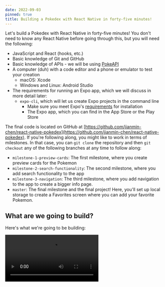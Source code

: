 ```yaml
---
date: 2022-09-03
pinned: true
title: Building a Pokedex with React Native in forty-five minutes!
---
```


Let's build a Pokedex with React Native in forty-five minutes! You don't need to know any React Native before going through this, but you will need the following:

* JavaScript and React (hooks, etc.)
* Basic knowledge of Git and GitHub
* Basic knowledge of APIs - we will be using [PokeAPI](https://pokeapi.co/)
* A computer (duh) with a code editor and a phone or emulator to test your creation 
    * macOS: Xcode
    * Windows and Linux: Android Studio
* The requirements for running an Expo app, which we will discuss in more detail later:
    * `expo-cli`, which will let us create Expo projects in the command line
        * Make sure you meet Expo's [requirements](https://docs.expo.dev/get-started/installation/) for installation
        * The Expo app, which you can find in the App Store or the Play Store

The final code is located on GitHub at [https://github.com/jianmin-chen/react-native-pokedex](https://github.com/jianmin-chen/react-native-pokedex). If you're following along, you might like to work in terms of milestones. In that case, you can `git clone` the repository and then `git checkout` any of the following branches at any time to follow along:

* `milestone-1-preview-cards`: The first milestone, where you create preview cards for the Pokemon
* `milestone-2-search-functionality`: The second milestone, where you add search functionality to the app
* `milestone-3-navigation`: The third milestone, where you add navigation to the app to create a bigger info page.
* `master`: The final milestone and the final project! Here, you'll set up local storage to create a Favorites screen where you can add your favorite Pokemon.

## What are we going to build?

Here's what we're going to be building:

<Video className="thin-media" src="https://media.githubusercontent.com/media/jianmin-chen/blog/main/public/assets/images/2022-09-03-react-native-pokedex/pokedex.mp4" alt="Video demo of the final app"/>

Pretty cool, right? If you have no idea what [Pokemon](https://en.wikipedia.org/wiki/List_of_Pok%C3%A9mon) or what a [Pokedex](https://en.wikipedia.org/wiki/Gameplay_of_Pok%C3%A9mon#Pok%C3%A9dex) are, you may consider Googling them before we continue. (But most likely you already know what they are, or you wouldn't be reading this, so we'll move on.)

## Taking a look at the API

Okay, let's take a look at the API we'll be using now: [PokeAPI](https://pokeapi.co). It contains all the information we'll need about every Pokemon. They don't require you to have an API key, so that's great. They also happen to have pretty decent documentation, but let's quickly take a look at the endpoints we'll be using to build our Pokedex.

[https://pokeapi.co/api/v2/pokemon?limit=-1](https://pokeapi.co/api/v2/pokemon?limit=-1) returns something like the following:

```json
{
  "count": 1154,
  "next": null,
  "previous": null,
  "results": [
    {
      "name": "bulbasaur",
      "url": "https://pokeapi.co/api/v2/pokemon/1/"
    },
    {
      "name": "ivysaur",
      "url": "https://pokeapi.co/api/v2/pokemon/2/"
    },
    {
      "name": "venusaur",
      "url": "https://pokeapi.co/api/v2/pokemon/3/"
    }
    ...
  ]
}
```

You can imagine that we'll be using this to get a list of Pokemon. In fact, we will be using this to get a random list of Pokemon!

Another endpoint that's pretty important to us is `https://pokeapi.co/api/v2/pokemon/${id}`, such as [https://pokeapi.co/api/v2/pokemon/1](https://pokeapi.co/api/v2/pokemon/1) for Bulbasaur, who, fun fact, is the very first Pokemon in the Pokedex. This returns JSON that's something like this:

```json
{
  "weight": 69,
  "height": 7,
  "moves": [
    {
      "move": {
        "name": "razor-wind",
        "url": "https://pokeapi.co/api/v2/move/13/"
      },
      ...
    },
    ...
  ],
  "types": [
    {
      "slot": 1,
      "type": {
        "name": "grass",
        "url": "https://pokeapi.co/api/v2/type/12/"
      }
    },
    ...
  ],
  "stats": [
    {
      "base_stat": 45,
      "effort": 0,
      "stat": {
        "name": "hp",
        "url": "https://pokeapi.co/api/v2/stat/1/"
      }
    },
    ...
  ]
}
```

There's a lot more information than this, but these are the ones we'll be using: width, height, moves, types, and stats. `https://pokeapi.co/api/v2/pokemon/${name}` is another important endpoint we'll be using - it does the same thing as the previous endpoint, but takes a name instead of an ID.

These are the three endpoints we'll be using!

## What's React Native?

Hey, good question! Imagine React but for app development. That's what React Native is, in a nutshell! React Native takes React code you've written and compiles it to native code - code that can run on iOS (Swift) or Android (Java).

![Bird's eye view of how React Native works](/assets/images/2022-09-03-react-native-pokedex/react-native.webp)

*What about Expo?* Well, you can expect that for something like React Native, you're probably going to have to take a lot of steps before you can get your app up and running since you are writing code that needs to be bridged to a completely different programming language. We don't want to spend a half hour debugging that, so we're going to be using [Expo](https://expo.dev). Expo is a tool that allows you to, in the words of their website, "build one project that runs natively on all your users' devices". If React Native is the tool we're using to build our apps, Expo is the tool that makes the tool easier to use.

In fact, we can set up an app, right now, in five minutes or less! Let's start by installing Expo. As mentioned in the prerequisites, Expo requires the following:

* NodeJS LTS release: that means, at the time of this writing, somewhere around 12 - 16. Try using the latest stable version if possible. If you need to update, [this](https://stackoverflow.com/questions/8191459/how-do-i-update-node-js) Stack Overflow thread may be useful.
* Git, which you should already have
* [Watchman](https://facebook.github.io/watchman/docs/install#buildinstall): You only need this if you're on macOS or Linux.

We will be using Expo's command line tool to create new React Native projects. After you have these prerequisites, you can simply use the Expo CLI with `npx`:

```bash
npx expo
```

Or if you would rather install it globally:

```bash
npm i -g expo-cli
# -g is deprecated
npm i expo-cli --location=global
```

Okay, we can set up our app now!

## Setting up our app

Start a new project with `npx expo init pokedex`, where `pokedex` is the name of our project. Expo will return something like the following:

```plaintext
✔ Choose a template: › blank          
✔ Downloaded template.
📦 Using npm to install packages.
✔ Installed JavaScript dependencies.

✅ Your project is ready!

To run your project, navigate to the directory and run one of the following npm commands.

- cd pokedex
- npm start # you can open iOS, Android, or web from here, or run them directly with the commands below.
- npm run android
- npm run ios # requires an iOS device or macOS for access to an iOS simulator
- npm run web
```

We're going to be using a blank template, so just press Enter at that part.

Once Expo is done installing our project, we can start running our app:

```bash
cd pokedex
npm start
```
```plaintext
> pokedex@1.0.0 start
> expo start

Starting project at /home/jchen/Programming/snippets/pokedex
Starting Metro Bundler
▄▄▄▄▄▄▄▄▄▄▄▄▄▄▄▄▄▄▄▄▄▄▄▄▄▄▄
█ ▄▄▄▄▄ █ ▄▄ ████ █ ▄▄▄▄▄ █
█ █   █ ██▄█▀▀ █▄ █ █   █ █
█ █▄▄▄█ █ ▀▀▄ ▀██▄█ █▄▄▄█ █
█▄▄▄▄▄▄▄█ ▀▄█▄█▄▀ █▄▄▄▄▄▄▄█
█ ▄▄▀█ ▄█ ▄█▄ █ ▀▄▄ ▄▄██  █
█▄▄▄▀▀▄▄▀█▄ ▀ ▄ ▄██▀▄█▄▄█▄█
███ █▄█▄█ ▄ ██▀  █  ███▀ ▀█
█▄▄██▀█▄█ ▄▀▄█▄    ▄█ ▄█▀▄█
█▄▄█▄█▄▄▄▀▀█▄ █ █ ▄▄▄  ▀█ █
█ ▄▄▄▄▄ █▀ ▀▀ ▄▄█ █▄█ ███▄█
█ █   █ ██▀▄█▄█ ▄▄▄▄   ▀ ██
█ █▄▄▄█ █ ▄█▄▄▄▄ ▀▀█ ▄██▄▄█
█▄▄▄▄▄▄▄█▄██▄██▄▄▄▄█▄▄███▄█

› Metro waiting on exp://192.168.1.19:19000
› Scan the QR code above with Expo Go (Android) or the Camera
app (iOS)

› Press a │ open Android
› Press w │ open web

› Press r │ reload app
› Press m │ toggle menu

› Press ? │ show all commands
```

Now it's time to put the Expo app to use! If you haven't installed it yet, install it on your phone - it's called *Expo Go*. If you're running it on an emulator, follow Expo's instructions for [Xcode](https://docs.expo.dev/workflow/ios-simulator/) and [Android Studio](https://docs.expo.dev/workflow/android-studio-emulator/).

On your phone, scan the QR code. If you have an iOS device, use the Camera app, which will redirect you to Expo. If you're on Android, you can just open Expo > Scan QR code. 

Whatever you do, you should get this if there are no errors:

<div className="thin-media">
    ![Hello, World! in React Native](/assets/images/2022-09-03-react-native-pokedex/starter.webp)
</div>

Cool!

Let's take a look at the folder structure in our project:

```plaintext
.
├── .expo
├── .expo-shared
├── .git
├── assets
├── node_modules
├── .gitignore
├── App.js
├── app.json
├── babel.config.js
├── package-lock.json
└── package.json
```

Ignoring the ones that are obvious (`.git`, `node_modules`, `.gitignore`, `package-lock.json`, and `package.json`), let's take a look at each of these files:

* `.expo` is a folder containing information specific to your machine, such as devices the app is running on
* `.expo-shared` contains files that do need to be shared with others
* `assets` contains any images you'll be using locally. Expo provides a few splash image placeholders that are also listed in `.expo-shared`.
* `App.js` is the entry point of our app.
* `App.json` contains metadata about our app - its app icon, its default orientation, etc.
* `babel.config.js` is a [transpiler](https://babeljs.io/).

## Starting to code

Let's open up `App.js` now and take a look at it:

```javascript
import { StatusBar } from "expo-status-bar";
import { StyleSheet, Text, View } from "react-native";

export default function App() {
    return (
        <View style={styles.container}>
            <Text>Open up App.js to start working on your app!</Text>
            <StatusBar style="auto" />
        </View>
    );
}

const styles = StyleSheet.create({
    container: {
        flex: 1,
        backgroundColor: "#fff",
        alignItems: "center",
        justifyContent: "center"
    }
});
```

Upon first glance, this looks like typical React code. After all, we are exporting a component that contains what is essentially React. However, upon a closer look, we can see a couple of differences. One, we are using the `View` and `Text` components, imported directly from the `react-native` library. Two, we are using what's known as an inline stylesheet, also provided by React Native. `expo` is also providing a status bar, which you can go ahead and remove.

Let's take a look at what React Native is giving us.

### React Native components

You know how in HTML we have `h1`, `h2`, `h3`, etc.? Obviously, this isn't a web application, so we won't have access to those. Instead, we have access to the [components](https://reactnative.dev/docs/components-and-apis) that React Native gives us. When compiling, these components will be transformed into native code. This means that there are a couple of requirements:

1. Everything has to be wrapped in a `View` component. According to React Native:

> The most fundamental component for building a UI, `View` is a container that supports layout with flexbox, style, some touch handling, and accessibility controls. `View` maps directly to the native view equivalent on whatever platform React Native is running on...

2. All text has to be wrapped in a `Text` component.

Other than that, you have a lot of flexibility! Say we write our own "Hello, World!" application. Remove everything in `App.js`, and let us start with a blank slate:

```javascript
export default function App() {
    return;
}
```

Let's start by adding our `View` and `Text` tags:

```javascript
import { Text, View } from "react-native";

export default function App() {
    return (
        <View>
            <Text>Hello, World!</Text>
        </View>
    );
}
```

This is what you'll get:

<div className="thin-media">
    ![Hello, World! is overlapping with the status bar](/assets/images/2022-09-03-react-native-pokedex/hello-world-broken.webp)
</div>

Yep, that's right. The text is a bit weird. This is because of the status bar. We can fix that easily, actually. How about using React Native's `SafeAreaView`? As its name states, it creates a safer view. Replace `View` with `SafeAreaView`, and the text will be below the status bar, where you might expect it to be.

Well, at least on iOS devices, since `SafeAreaView` only supports iOS devices. No worries though - we can write our own for Android, using inline stylesheets, combined with some components that React Native provides us:

```javascript
import { Platform, SafeAreaView, StatusBar, StyleSheet, Text, View } from "react-native";

const styles = StyleSheet.create({
    AndroidSafeView: {
        paddingTop: Platform.OS === "android" ? StatusBar.currentHeight : 0
    }
});

export default function App() {
    return (
        <SafeAreaView style={styles.AndroidSafeView}>
            <Text>Hello, World!</Text>
        </SafeAreaView>
    );
}
```

Now when you run it on an Android phone, the text should no longer overlap! Nice.

Here, we're making use of a bunch of components that React Native gives us: `Platform`, to determine the operating system that we're running on; `StatusBar`, to determine the current height of our status bar; and of course, `StyleSheet` to add styles.

We can do all sorts of cool things. Let's start building our Pokedex by building one of these cards:

<div className="thin-media">
    ![Pikachu card](/assets/images/2022-09-03-react-native-pokedex/card.webp)
</div>

## Styling our preview cards

Okay, let's start by creating a React component. We can store it in a separate file (similar to React!) inside `components/PreviewCard.js`:

```javascript
import { Image, StyleSheet, Text, View } from "react-native";

export default function PreviewCard({ name, image }) {
    return;
}
```

You can keep `App.js` the same, just remove the `Text` component. 
 
Alright, back to `components/PreviewCard.js`. We're doing something cool here - we're using props similar to React - we're destructuring them as `{ name, image }`. Every card is a `View` containing an image and a name, right? Well, the final card might look something like this:

```javascript
import { Image, StyleSheet, Text, View } from "react-native";

const styles = StyleSheet.create({
    card: {
        borderWidth: 1,
        borderColor: "#cbd5e0",
        borderRadius: 15,
        marginHorizontal: 30,
        marginBottom: 15,
        padding: 30
    },
    image: {
        backgroundColor: "#F2F2F2",
        borderColor: "#cbd5e0",
        borderRadius: 15,
        borderWidth: 1,
        paddingHorizontal: 30,
        paddingVertical: 50
    },
    title: {
        fontSize: 36,
        fontWeight: "800",
        marginVertical: 20,
        textAlign: "center",
        textTransform: "capitalize"
    }
});

export default function PreviewCard({ name, image }) {
    return (
        <View style={styles.card}>
            {image ? (
                <View style={styles.image}>
                    <Image
                        source={{
                            uri: image,
                            width: 200,
                            height: 200
                        }}
                        style={{ alignSelf: "center" }}
                    />
                </View>
            ) : (
                <Text>No image available.</Text>
            )}
            <Text style={styles.title}>{name}</Text>
        </View>
    );
}
```

Type this in! Hopefully, you're already getting the hang of writing an app in React Native - it's basically the same as writing React! Well, let's take a look at this. First up, we're importing a couple of components from `react-native`. Then, we create an inline stylesheet containing the keys `card`, `image`, and `title`. These are analogous to CSS classes. Later on, we use these styles in our components. One of the neat things we've done is use a ternary operator. If there is an image provided, we'll use the URI provided inside an `Image` component, which needs to have the following props provided to it: `uri`, the location of the image; `width`; and `height`. 

If there isn't an image, we just have a `Text` component telling us that there is no image available. You've most likely seen this ternary operator pattern before.

You may also notice `style={{ alignSelf: "center" }}` inside the `Image` component. In addition to inline stylesheets, we can use inline styling, which is something you've probably seen before if you've used NextJS or a CSS-in-JS library like [`theme-ui`](https://theme-ui.com/), for example.

Of course, the last thing to make this actually work is to use the `PreviewCard` component inside `App.js`:

```javascript
import { Platform, SafeAreaView, StatusBar, StyleSheet, Text, View } from "react-native";
import PreviewCard from "./components/PreviewCard";

const styles = StyleSheet.create({
    AndroidSafeView: {
        paddingTop: Platform.OS === "android" ? StatusBar.currentHeight : 0
    }
});

export default function App() {
    return (
        <SafeAreaView style={styles.AndroidSafeView}>
            <PreviewCard image="https://raw.githubusercontent.com/PokeAPI/sprites/master/sprites/pokemon/other/official-artwork/25.png" name="Pikachu"/>
        </SafeAreaView>
    );
}
```

Now is the time to refresh your Expo app to see your updated changes, if it hasn't done so already. There are two ways you can go about doing this. One is to just type `r` in the command line where you're running `npm start` - this is a shortcut for reloading. You can also shake your phone if you have a physical phone, which should open up a menu where you can choose to reload the app. 

Here's what you should have now:

<div className="thin-media">
    ![A Pikachu preview card](/assets/images/2022-09-03-react-native-pokedex/preview-card.webp)
</div>

Let's fix that top padding by adding a `View` around our app contents inside `App.js`:

```jsx
<SafeAreaView style={styles.AndroidSafeView}>
    <View style={{ paddingTop: 30 }}>
        <PreviewCard image="https://raw.githubusercontent.com/PokeAPI/sprites/master/sprites/pokemon/other/official-artwork/25.png" name="Pikachu"/>
    </View>
</SafeAreaView>
```

We're ready for another challenge. How about using PokeAPI to generate a list of random Pokemon preview cards?

## Random Pokemon preview cards

This part should be relatively easy. Let's write an asynchronous function inside our `App` component to generate some random Pokemon:

```javascript
const fetchPokemonDetails = async (url, tryNum = 0) => {
    if (tryNum > 5) return; // Give it five tries max

    const randomPokemonReq = await fetch(url);

    const text = await randomPokemonReq.text();
    if (text.includes("Not Found"))
        return await fetchPokemonDetails(url, tryNum + 1);

    const randomPokemon = JSON.parse(text);
    const {
        name,
        id,
        sprites: {
            other: {
                "official-artwork": { front_default: image }
            }
        }
    } = randomPokemon;

    return { name, id, image };
};
```

All we're doing is creating a function called `fetchPokemonDetails` that will try five times to get a random Pokemon from a `url` argument. If it doesn't exist, we'll try again until we've done it five times. If we do get it, we'll destructure the results after passing it through `JSON.parse` to get the Pokemon's name, ID, and an image we can use. (If you look at the results of calling the API, you get a bunch of sprite images. In our case, we will be using `sprites.other["official-artwork"]`.) Then we return those. 

Now, some Pokemon have names that are made up of two or more words. For example, `https://pokeapi.co/api/v2/pokemon/10148` returns the name "pikachu-partner-cap". We want something like "Pikachu (Partner Cap)". Lets switch out `return { name, id, image };` with `return { name: format(name), id, image };` and write a function inside `App.js` that will format these names for us:

```javascript
const format = name => {
    // Format names given by PokeAPI (typically in format One-Two-Three)
    if (name.includes("-")) {
        const nameArray = name.split("-");
        return `${nameArray[0]} (${nameArray.slice(1).join(" ")})`;
    }

    return name;
};
```

To use these functions, we're going to have to use some React hooks - `useState` and `useEffect`. Let's import these quickly:

```javascript
import { useState, useEffect } from "react";
// ...
```

Okay, let's set up an array with `useState`:

```javascript
const [pokemonPreviewList, setPokemonPreviewList] = useState([]);
```

And now, we can populate this with an `useEffect` hook that is the equivalent of `componentDidMount`:

```javascript
useEffect(() => {
    // Let's start by generating a random list of Pokemon!
    const generateRandomPokemonList = async () => {
        const req = await fetch(
            "https://pokeapi.co/api/v2/pokemon?limit=-1"
        );
        const data = await req.json();

        const range = data.count - 2; // -1 returns one less result than normal, so -2 is used instead of -1
        let chosenIds = [];
        let promises = [];
        for (let i = 0; i < 10; i++) {
            // Generate a random ID between 1 and the total number of Pokemon that hasn't been chosen yet
            let randomNumber = Math.floor(Math.random() * range);
            while (chosenIds.includes(randomNumber))
                randomNumber = Math.floor(Math.random() * range);
            chosenIds.push(randomNumber);

            promises.push(
                fetchPokemonDetails(data.results[randomNumber].url)
            );
        }

        let chosenPokemon = await Promise.all(promises);

        // Filter empty results
        chosenPokemon = chosenPokemon.filter(pokemon => pokemon);
        setPokemonPreviewList(chosenPokemon);
    };

    generateRandomPokemonList();
}, []);
```

Here we're finally making use of the endpoint that returns all the Pokemon. We use `Math.random` to get 10 random Pokemon from the resulting JSON, making sure that they're unique. We add the resulting `Promises` from calling `fetchPokemonDetails` to an array, call `Promise.all` on that array to get the results, and update `pokemonPreviewList` with the resulting Pokemon - after filtering out any ones that didn't load correctly, of course.

Let's put this to use now. We can use another component that React Native provides, `FlatList`. `FlatList` allows us to render our child components lazily, which is pretty nice. Here's how that might look: 

```javascript
import { FlatList, Platform, SafeAreaView, StatusBar, StyleSheet, Text, View } from "react-native";
// ...

export default function App() {
    // ...
    return (
        <SafeAreaView style={styles.AndroidSafeView}>
            <View style={{ paddingTop: 30 }}>
                <FlatList
                    data={pokemonPreviewList}
                    keyExtractor={item => item.id}
                    renderItem={({ item }) => <PreviewCard {...item} />}
                    contentContainerStyle={{
                        paddingTop: 30,
                        paddingBottom: 60
                    }}
                />
            </View>
        </SafeAreaView>
    );
}
```

> *Sidenote*: Check out the React Native [documentation](https://reactnative.dev/docs/getting-started)! All the React documentation is so accessible and easy to read, and you'll definitely find it useful.

`FlatList`, like the other list components that React Native provides (`SectionList`), takes the props:

* `data`, which is just the data to loop over
* `keyExtractor`, which is just a function that lets React know what key to mark each child component (i.e., when you use `map` in normal React, it warns you if you don't have unique keys for each child component)
* `renderItem`, which describes the function to apply to render each child component (i.e., this is the `map` function)

We're also using the option `contentContainerStyle`, which is the equivalent of using inline styling, but for React Native lists.

There's one last thing to do. Since we are using an asynchronous function, we also have to account for when there aren't any items yet. In such a situation, we could show a loading screen, for example. React Native gives us nice progress indicators (the spinners you see on iOS and Android) to indicate that something is loading, through `ActivityIndicator`. Let's combine that with a ternary operator:

```javascript
import {
    ActivityIndicator,
    FlatList,
    Platform,
    SafeAreaView,
    StatusBar,
    StyleSheet,
    Text,
    View
} from "react-native";
// ...

export default function App() {
    // ...
    return (
        <SafeAreaView style={styles.AndroidSafeView}>
            <View style={{ paddingTop: 30 }}>
                {pokemonPreviewList.length > 0 ? (
                    <FlatList
                        data={pokemonPreviewList}
                        keyExtractor={item => item.id}
                        renderItem={({ item }) => <PreviewCard {...item} />}
                        contentContainerStyle={{
                            paddingTop: 30,
                            paddingBottom: 60
                        }}
                    />
                ) : (
                    <View
                        style={{
                            flex: 1,
                            justifyContent: "center",
                            alignItems: "center"
                        }}>
                        <Text style={{ fontSize: 24 }}>Loading...</Text>
                        <ActivityIndicator
                            size="large"
                            style={{ marginTop: 20 }}
                        />
                    </View>
                )}
            </View>
        </SafeAreaView>
    );
}
```

Nothing special here. We've just added a `View` with inline styling containing an `ActivityIndicator`, which upon taking a look at the React Native website, contains a `size` prop.

Now when you refresh your Expo app, you'll see ten preview cards! Refresh it another time, and you'll see ten more.

<div className="thin-media">
    ![Ten new cards each time](/assets/images/2022-09-03-react-native-pokedex/card-previews.webp)
</div>

Holy fork, that's so cool! This is pretty much the code inside the branch `milestone-1-preview-cards`. In other words, we're past our first milestone, whoo! The last thing we need to do is move some of the styles inside `components/PreviewCard.js` to a separate file - `components/cardStyles.js` - for use later in other components. Here's what you'll need to move to `components/cardStyles.js`:

```javascript
import { StyleSheet } from "react-native";

export default StyleSheet.create({
    image: {
        backgroundColor: "#F2F2F2",
        borderColor: "#cbd5e0",
        borderRadius: 15,
        borderWidth: 1,
        paddingHorizontal: 30,
        paddingVertical: 50
    },
    title: {
        fontSize: 36,
        fontWeight: "800",
        marginVertical: 20,
        textAlign: "center",
        textTransform: "capitalize"
    }
});
```

Then, inside `components/PreviewCard.js`, you'll also need to import `./cardStyles` and use `cardStyles.image` and `cardStyles.title`. Here's how `components/PreviewCard.js` will end up looking like:

```javascript
import { Image, StyleSheet, Text, View } from "react-native";
import cardStyles from "./cardStyles";

const styles = StyleSheet.create({
    card: {
        borderWidth: 1,
        borderColor: "#cbd5e0",
        borderRadius: 15,
        marginHorizontal: 30,
        marginBottom: 15,
        padding: 30
    }
});

export default function PreviewCard({ name, image }) {
    return (
        <View style={styles.card}>
            {image ? (
                <View style={cardStyles.image}>
                    <Image
                        source={{
                            uri: image,
                            width: 200,
                            height: 200
                        }}
                        style={{ alignSelf: "center" }}
                    />
                </View>
            ) : (
                <Text>No image available.</Text>
            )}
            <Text style={cardStyles.title}>{name}</Text>
        </View>
    );
}
```

Alrighty, what's next? Well, it's time to build some search functionality!

## Adding search functionality

Before we add search functionality, we're going to need to have a list of Pokemon to search. While this isn't the most efficient method, we'll just store the list of Pokemon inside our state, during `useEffect`:

```javascript
// ...
export default function App() {
    // ...
    const [pokemonList, setPokemonList] = useState([]);

    useEffect(() => {
        const processListForSearch = async mainList => {
            const pokemonList = mainList.map(pokemon => ({
                name: format(pokemon.name),
                url: pokemon.url
            }));

            setPokemonList(pokemonList);
        };

        const generateRandomPokemonList = async () => {
            const req = await fetch(
                "https://pokeapi.co/api/v2/pokemon?limit=-1"
            );
            const data = await req.json();

            // Save this data for search later on
            processListForSearch(data.results);

            // ...
        };

        generateRandomPokemonList();
    }, []);
    // ...
}
```

We're basically adding another nested function inside `useEffect`, `processListForSearch`, that will process the results of querying `https://pokeapi.co/api/v2/pokemon?limit=-1` (which returns the entire list of Pokemon, if you don't remember). We'll store each Pokemon's name and URL, for our search.

To add search functionality, we're going to be using another React Native component, `TextInput`, which obviously allows us to take in text input. We're also going to make use of the `Button` component, which the user will click on to search for a Pokemon. The resulting JSX looks something like this:

```javascript
import {
    ActivityIndicator,
    Button,
    FlatList,
    Platform,
    SafeAreaView,
    StatusBar,
    StyleSheet,
    Text,
    TextInput,
    View
} from "react-native";
// ...

const styles = StyleSheet.create({
    AndroidSafeView: {
        paddingTop: Platform.OS === "android" ? StatusBar.currentHeight : 0
    },
    input: {
        borderBottomWidth: 1,
        borderColor: "#cbd5e0",
        flexDirection: "row",
        justifyContent: "space-between",
        paddingHorizontal: 20,
        paddingVertical: 10
    }
});

export default function App() {
    // ...
    return (
        <SafeAreaView style={styles.AndroidSafeView}>
            <View>
                <View style={styles.input}>
                    <TextInput
                        autoCorrect={false}
                        placeholder="Search for a Pokemon!"
                        style={{ fontSize: 18, flex: 1 }}
                    />
                    <Button title="Search"/>
                </View>
                <View style={{ paddingBottom: 120 }}>
                    {pokemonPreviewList.length > 0 ? (
                        <FlatList
                            data={pokemonPreviewList}
                            keyExtractor={item => item.id}
                            renderItem={({ item }) => <PreviewCard {...item} />}
                            contentContainerStyle={{
                                paddingTop: 30,
                                paddingBottom: 60
                            }}
                        />
                    ) : (
                        <View
                            style={{
                                flex: 1,
                                justifyContent: "center",
                                alignItems: "center"
                            }}>
                            <Text style={{ fontSize: 24 }}>Loading...</Text>
                            <ActivityIndicator
                                size="large"
                                style={{ marginTop: 20 }}
                            />
                        </View>
                    )}
                </View>
            </View>
        </SafeAreaView>
    );
}
```

Okay, let's slow down for a moment. First of all, notice how we've updated `styles` with another "class": `input`, which contains the styles for our input container. This is used in one of the `View`s nested inside our `SafeAreaView`.

We've also rearranged the JSX, so take note of that. We have an extra `View` container serving as a flex container that holds our `TextInput` and `Button` side by side. You'll notice that these components have props similar to an `<input>` or a `<button>` being used in normal React - for example, we can have an `autoCorrect` prop, we can have a `placeholder` prop, and so on.

How might we go about taking in input? You guessed right - we can do the same thing we typically do in React - we can assign a state value:

```jsx
const [searchInput, setSearchInput] = useState("");
```

Now we can go ahead and update our `TextInput`:

```jsx
<TextInput
    autoCorrect={false}
    onChangeText={setSearchInput}
    placeholder="Search for a Pokemon!"
    style={{ fontSize: 18, flex: 1 }}
    value={searchInput}
/>
```

Instead of `onChange`, React Native has us use `onChangeText`. Now that we have the input, we can actually use it. That means we're testing for when the user clicks the button. Instead of using `onClick`, React Native uses `onPress`:

```jsx
<Button title="Search" onPress={search}/>
```

Of course, we haven't written the `search` function yet, so let's go ahead and do that right now:

```javascript
// ...
export default function App() {
    // ...
    const search = async () => {
        // Apply basic fuzzy search
        const input = searchInput.toLowerCase().trim();
        const results = pokemonList.filter(pokemon =>
            pokemon.name.startsWith(input)
        );
        if (!results.length) {
            setPokemonPreviewList([]);
            return;
        }

        let promises = [];
        for (let result of results) {
            promises.push(fetchPokemonDetails(result.url, 0));
        }
        let chosenPokemon = await Promise.all(promises);
        setPokemonPreviewList(chosenPokemon);
    };
    // ...
}
```

Once again, extremely basic for the purpose of this workshop. We are just filtering through `pokemonList` for any Pokemon that might start with the given input. If we don't find any, we'll clear `pokemonPreviewList`, to clear previous search input (or the first round of random Pokemon). If we do, we'll use promises to fetch the details of each Pokemon, and then update `pokemonPreviewList` with that.

Now the code should work. However, if you type in the name of a Pokemon that doesn't exist, you'll get nothing - no preview cards - which can be kind of confusing. Let's use a nested ternary operator to deal with that:

```javascript
// ...
export default function App() {
    // ...
    return (
        <SafeAreaView style={styles.AndroidSafeView}>
            <View>
                <View style={styles.input}>
                    <TextInput
                        autoCorrect={false}
                        onChangeText={setSearchInput}
                        placeholder="Search for a Pokemon!"
                        style={{ fontSize: 18, flex: 1 }}
                        value={searchInput}
                    />
                    <Button title="Search" onPress={search}/>
                </View>
                <View style={{ paddingBottom: 120 }}>
                    {pokemonPreviewList.length > 0 ? (
                        <FlatList
                            data={pokemonPreviewList}
                            keyExtractor={item => item.id}
                            renderItem={({ item }) => <PreviewCard {...item} />}
                            contentContainerStyle={{
                                paddingTop: 30,
                                paddingBottom: 60
                            }}
                        />
                    ) : searchInput.length > 0 ? (
                        <View
                            style={{
                                flex: 1,
                                justifyContent: "center",
                                alignItems: "center"
                            }}>
                            <Text style={{ fontSize: 24 }}>
                                Couldn't find a matching Pokemon!
                            </Text>
                        </View>
                    ) : (
                        <View
                            style={{
                                flex: 1,
                                justifyContent: "center",
                                alignItems: "center"
                            }}>
                            <Text style={{ fontSize: 24 }}>Loading...</Text>
                            <ActivityIndicator
                                size="large"
                                style={{ marginTop: 20 }}
                            />
                        </View>
                    )}
                </View>
            </View>
        </SafeAreaView>
    );
}
```

And now the search functionality should work beautifully:

<div className="thin-media">
    ![Searching up Rayquaza to demonstrate search functionality](/assets/images/2022-09-03-react-native-pokedex/search-functionality.webp)
</div>

That's it for `milestone-2-search-functionality`! We've passed the second milestone. The next step for us is to add navigation.

## Adding navigation

Okay, now it's time to add some navigation. There are actually different kinds, of course, such as drawer navigation (the menu opening from the left), tab navigation (bottom tab menu). We're going to be using stack navigation. A stack is a data structure where items are added to the end and items get pushed out first at the end as well. Our app will work similarly:

1. When we click on a Pokemon preview card, the info page for that Pokemon will be added to the top of the stack.
2. When we click the back button, the info page for that Pokemon will be removed from the top of the stack, thus returning us to our previous Pokemon preview page.
3. Later on in the final milestone, we're also going to add a third page - a "My Pokemon" page.

Now, React Native doesn't come with navigation by itself. Just like there's an ecosystem of packages around the React framework, there's a bunch of packages built on top of React Native. The one we'll be using for React Native is [React Navigation](https://reactnavigation.org/), which was also built by Expo! They provide a bunch of different options - they even allow you to create a custom navigator - but we'll focus on stack navigation.

Start by installing the necessary dependencies:

```bash
npx expo install react-native-screens react-native-safe-area-context
npm i @react-navigation/native @react-navigation/stack
```

Okay, now we're ready to add navigation to our code! First up, we have to set up a navigation container that will hold all our pages. If you've used something like [`react-router`](https://reactrouter.com/en/main), this should be familiar. We should store our pages as separate components to make `App.js` easier to work with. Let's move the current app into a component we'll place inside `screens/Home.js`:

```javascript
// screens/Home.js - Copy + paste all of App.js in here
// ...
export default function Home() {
    // ...
}
```

Now, we can go inside `App.js`, remove the unnecessary imports, and then add the navigation container. Here's how `App.js` will end up looking like:

```javascript
import { NavigationContainer } from "@react-navigation/native";
import { createStackNavigator } from "@react-navigation/stack";
import { Text, TouchableOpacity } from "react-native";
import Home from "./screens/Home";

const Stack = createStackNavigator();

export default function App() {
    return (
        <NavigationContainer>
            <Stack.Navigator initialRouteName="Home">
                <Stack.Screen
                    name="Home"
                    component={Home}
                    options={({ navigation }) => ({
                        headerRight: () => (
                            <TouchableOpacity
                                onPress={() => console.log("TODO")}
                                style={{ marginRight: 15 }}>
                                <Text
                                    style={{
                                        color: "#007aff",
                                        fontSize: 17,
                                        letterSpacing: 0.35
                                    }}>
                                    My Pokemon
                                </Text>
                            </TouchableOpacity>
                        )
                    })}
                />
            </Stack.Navigator>
        </NavigationContainer>
    );
}
```

This might be a bit overwhelming, so let's take it slow! The first thing we're doing is importing what we need - `NavigationContainer` to hold the stack navigator, and `createStackNavigator` to actually create a stack navigator and store it inside `Stack`.

Then, in our JSX, we start by wrapping everything in `NavigationContainer` and `Stack.Navigator`. Notice how we've passed the prop `initialRouteName` to `Stack.Navigator` with the value of "Home". This actually refers to the initial screen to show, based on the name of the screen.

We've created this initial screen using `Stack.Screen`. It has, of course, the value of "Home", and is passed the component `Home`. We're also using the prop `options` - this determines the content of the top header bar.

<div className="thin-media">
    ![Top bar has the name of the current screen and a "My Pokemon" link/button](/assets/images/2022-09-03-react-native-pokedex/navigation-header.webp)
</div>

See the "My Pokemon" in the top right corner? We're doing that inside the `options` prop, where we're returning JSX that uses React Native's `TouchableOpacity` to create a clickable link that currently logs "TODO" when pressed. It's basically a `Button`, but without the styles of a button. Instead, it's a view that when pressed, changes opacity briefly. React Native has other `Touchable`s, including `TouchableHighlight` (which we're just about to use) and `TouchableWithoutFeedback`, that you can learn more about by looking at the documentation.

Take your time and type this in! We just introduced a bunch of stuff, but it should be relatively familiar.

Of course, we're only adding stack navigation so we can have an info page for each of the Pokemon preview cards. Let's use `TouchableHighlight` to make each of our preview cards clickable inside `components/PreviewCard.js`:

```javascript
import {
    Image,
    StyleSheet,
    Text,
    TouchableHighlight,
    View
} from "react-native";
import cardStyles from "./cardStyles";

// ...

export default function PreviewCard {
    return (
        <TouchableHighlight
            onPress={() => console.log("TODO")}
            underlayColor="white">
            <View style={styles.card}>
                {image ? (
                    <View style={cardStyles.image}>
                        <Image
                            source={{
                                uri: image,
                                width: 200,
                                height: 200
                            }}
                            style={{ alignSelf: "center" }}
                        />
                    </View>
                ) : (
                    <Text>No image available.</Text>
                )}
                <Text style={cardStyles.title}>{name}</Text>
            </View>
        </TouchableHighlight>
    );
}
```

`TouchableHighlight` is similar to `TouchableOpacity`, but instead of changing opacity when clicked on, it briefly lights up with the `underlayColor`. Other than the adding of `TouchableHighlight`, we haven't changed `components/CardPreview.js` in any other way.

Before we actually add logic to `onPress`, we should probably create an `Info` screen first to actually have a page to push to our stack navigator. Let's add `screens/Info.js`:

```javascript
import { useState, useEffect } from "react";
import { Image, Text, ScrollView, StyleSheet, View } from "react-native";
import cardStyles from "../components/cardStyles";

const styles = StyleSheet.create({
    row: {
        borderBottomWidth: 1,
        borderBottomColor: "#cbd5e0",
        flexDirection: "row",
        justifyContent: "space-between",
        paddingVertical: 15
    }
});

export default function Info({ route }) {
    const { name, id, image } = route.params;
    const [weight, setWeight] = useState(0);
    const [height, setHeight] = useState(0);
    const [types, setTypes] = useState([]);
    const [stats, setStats] = useState([]);
    const [moves, setMoves] = useState([]);

    useEffect(() => {
        const loadInfo = async () => {
            // Load info about Pokemon from https://pokeapi.co/api/v2/pokemon/<id>
            const req = await fetch(`https://pokeapi.co/api/v2/pokemon/${id}`);
            const pokemon = await req.json();

            setWeight(pokemon.weight);
            setHeight(pokemon.height);
            setMoves(pokemon.moves.map(i => i.move.name));
            setTypes(pokemon.types.map(i => i.type.name));
            setStats(
                pokemon.stats.map(i => ({
                    name: i.stat.name,
                    value: i.base_stat
                }))
            );
        };

        loadInfo();
    }, []);

    return (
        <View>
            <ScrollView>
                {image ? (
                    <View style={[cardStyles.image, { borderRadius: 0 }]}>
                        <Image
                            source={{
                                uri: image,
                                width: 300,
                                height: 300
                            }}
                            style={{ alignSelf: "center" }}
                        />
                    </View>
                ) : (
                    <Text style={{ margin: 30 }}>No image available.</Text>
                )}
                <View style={{ padding: 30 }}>
                    <Text style={cardStyles.title}>{name}</Text>
                    <View style={styles.row}>
                        <Text style={{ fontSize: 18 }}>ID</Text>
                        <Text style={{ fontSize: 18 }}>{id}</Text>
                    </View>
                    <View style={styles.row}>
                        <Text style={{ fontSize: 18 }}>Weight</Text>
                        <Text style={{ fontSize: 18 }}>
                            {weight ? weight : "Loading"}
                        </Text>
                    </View>
                    <View style={styles.row}>
                        <Text style={{ fontSize: 18 }}>Height</Text>
                        <Text style={{ fontSize: 18 }}>
                            {height ? height : "Loading"}
                        </Text>
                    </View>
                    <View style={styles.row}>
                        <Text style={{ fontSize: 18 }}>Types</Text>
                        <Text
                            style={{
                                fontSize: 18,
                                textTransform: "capitalize"
                            }}>
                            {types ? types.join(", ") : "Loading"}
                        </Text>
                    </View>
                    {stats.map((stat, key) => (
                        <View key={key} style={styles.row}>
                            <Text
                                style={{
                                    fontSize: 18,
                                    textTransform: "capitalize"
                                }}>
                                {`Base ${stat.name.split("-").join(" ")}`}
                            </Text>
                            <Text style={{ fontSize: 18 }}>{stat.value}</Text>
                        </View>
                    ))}
                    <View style={[styles.row, { flexDirection: "column" }]}>
                        <Text style={{ fontSize: 18 }}>Moves</Text>
                        {moves.map((move, key) => (
                            <Text
                                key={key}
                                style={{
                                    marginTop: 10,
                                    marginLeft: 10,
                                    fontSize: 18,
                                    textTransform: "capitalize"
                                }}>
                                - {move.split("-").join(" ")}
                            </Text>
                        ))}
                    </View>
                </View>
            </ScrollView>
        </View> 
    );
}
```

Now, this seems like a lot, but it builds on the concepts we've been learning about. First, we import the necessary dependencies, of course. Then, we create an inline stylesheet with the "class" `row` to style our rows of information similar to how you might see them in a table. 

Inside our component, you may notice we are doing something new. We're destructuring our props as usual, but we've got a `route` prop. Where did that come from? Well, what `react-navigation` does is it passes the `route` prop to each "screen". This `route` prop will contain props passed from the previous page, in an object. Here, we're expecting the previous page (`Home`) to pass to us the name, ID, and image of the Pokemon in question. 

This is useful because one, the name is already formatted, and two, we can use the ID to fetch more information about the Pokemon. In fact, that's exactly what we're doing. We have a couple of state values we're going to use to store this extra information:

* `weight`
* `height`
* `types`: What types the current Pokemon belong to, e.g. poison, grass, etc.
* `stats`: A list of stats for the Pokemon
    * Base HP value
    * Base attack value
    * Base defense value
    * Base special attack value
    * Base special defense value
    * Base speed
* `moves`: A list of moves for the Pokemon

Then, in our `useEffect`, we update these. 

Down in our JSX, we're using a bunch of `View`s and `Text`s to render this information, using ternary operators to indicate information that's being loaded. A new component that we're using is `ScrollView`, which indicates a `View` that can be scrolled if necessary. 

Another cool thing to note is that we're using `style={[cardStyles.image, { borderRadius: 0 }]}`. It turns out that you can use arrays to combine different styles, regardless of whether it's inline styling or from an inline stylesheet. For example, we could do something like `style={[cardStyles.title, cardStyles.image]}`, which would be completely valid.

Other than that, everything's been covered!

Now it's time to put that stack navigator to use. Let's replace that `console.log("TODO")` in `components/PreviewCard.js`. As mentioned before, `react-navigation` provides a `route` prop. Well, it turns out that they also provide a `navigation` prop! You can use it to push pages to the stack navigator. 

However, `react-navigation` only passes it to screens created with `Stack.Screen`, so if we want to use the `navigation` prop, we're going to have to pass it through `screens/Home.js`:

```javascript
// ...
export default function Home({ navigation }) {
    // ...
    return (
        // ...
        <FlatList
            data={pokemonPreviewList}
            keyExtractor={item => item.id}
            renderItem={({ item }) => (
                <PreviewCard {...item} navigation={navigation} />
            )}
            contentContainerStyle={{
                paddingTop: 30,
                paddingBottom: 30
            }}
        />
        // ...
    );
}
```

Let's add `navigation` to the destructured props in `components/PreviewCard.js`. We'll also add the `id` prop, which is already passed to the `PreviewCard` component so that we can use it later:

```javascript
// ...
export default function PreviewCard({ name, id, image, navigation }) {
    // ...
}
```

And now we can replace the `console.log("TODO")` inside `components/PreviewCard.js` with this:

```javascript
// navigation.navigate(screenName, props)
navigation.navigate("Info", { name, id, image })
```

Now you see where the parameters in `route.params` inside `screens/Info.js` are coming from! `navigation.navigate`, if it isn't obvious yet, takes the name of a screen and the props to pass to it, and pushes that screen to the top of the stack, thus taking us there.

We haven't actually used the `Info` screen with `Stack.Screen`, so none of this code would technically work. Let's do that now, shall we?

```jsx
<Stack.Screen
    name="Info"
    component={Info}
    options={{
        headerRight: () => (
            <TouchableOpacity
                onPress={() => console.log("TODO")}
                style={{ marginRight: 15 }}>
                <Text
                    style={{
                        color: "#007aff",
                        fontSize: 17,
                        letterSpacing: 0.35
                    }}>
                    Add
                </Text>
            </TouchableOpacity>
        )
    }}
/>
```

This should go beneath the Home screen inside `App.js`. Instead of "My Pokemon", the text is "Add" instead.

Alright! Now the page functionality should be just about working. However, if you run this right now, you'll notice that everything has a gray background. Let's get rid of this grayish background, which `react-navigation` has added for us. We'll just create some new "classes" inside our inline stylesheets to take care of this by making the whole background white instead of the grayish color. 

Here's `screens/Home.js`:

```javascript
// ...

const styles = StyleSheet.create({
    container: { backgroundColor: "white", flex: 1 },
    input: {
        borderBottomWidth: 1,
        borderColor: "#cbd5e0",
        flexDirection: "row",
        justifyContent: "space-between",
        paddingHorizontal: 20,
        paddingVertical: 10
    }
});

export default function Home() {
    // ...
    return (
        <View style={styles.container}>
            { // ... }
        </View>
    );
}
```

Same thing inside `screens/Info.js`:

```javascript
// ...

const styles = StyleSheet.create({
    container: { backgroundColor: "white", flex: 1 },
    row: {
        borderBottomWidth: 1,
        borderBottomColor: "#cbd5e0",
        flexDirection: "row",
        justifyContent: "space-between",
        paddingVertical: 15
    }
});

export default function Info() {
    // ...
    return (
        <View style={styles.container}>
            { // ... }
        </View>
    );
}
```

And now the stack navigation works!

<div className="thin-media">
    ![Info page in action for Stakataka](/assets/images/2022-09-03-react-native-pokedex/info-page.webp)
</div>

Whew! That's `milestone-3-navigation`. We're on the last stretch! Now we've got to add the functionality needed to add and remove a Pokemon.

## Add/remove Pokemon feature

Okay. Just like we used `react-navigation` for the navigation, we're going to use a community package for storing Pokemon the user will be adding. Specifically, we're going to be using `@react-native-async-storage/async-storage`.

Storing data with this is a lot like using `localStorage` on the web. They're stored using key-value pairs, where both the key and the value have to be strings. To get around this, we're going to be using `JSON.parse` and `JSON.stringify`. We're going to be storing a list of our favorite Pokemon - their IDs specifically - in local storage so that the user can view info about their favorite Pokemon.

Okay, let's start by installing the library:

```bash
npm i @react-native-async-storage/async-storage
```

To make things simpler, let's write all of our storage functions in one file, which we'll place in `utils/favorites.js`:

```javascript
import AsyncStorage from "@react-native-async-storage/async-storage";

const FAVORITES_KEY = "favorites";
```

`FAVORITES_KEY` refers to the key we'll be using to actually store the list of favorite Pokemon. 

How would we go about getting a key-value pair using `@react-native-async-storage/async-storage`? Here's an asynchronous function that does that:

```javascript
export async function getFavorites() {
    // Get all favorites
    let favorites = await AsyncStorage.getItem(FAVORITES_KEY);

    if (!favorites)
        favorites = []; // If favorites is null, set favorites to an empty array
    else favorites = JSON.parse(favorites);

    return favorites;
}
```

`AsyncStorage`, which we imported from `@react-native-async-storage/async-storage`, provides us with the function `getItem` to get the value of a key. It returns `null` if there isn't a key available. Inside `getFavorites`, we're getting the list of favorite Pokemon. If there aren't any, we can return an empty array; otherwise, we return the array of favorite Pokemon using `JSON.parse`.

So that covers what happens when we click on "My Pokemon" - we'll be getting a list of Pokemon back. Of course, no Pokemon will be in our list of favorites if we can't add them, so let's write a function for that as well:

```javascript
export async function addFavorite(favoriteID) {
    // Add a favorite
    let favorites = await getFavorites();

    if (!favorites.includes(favoriteID)) {
        // Add the favorite to the favorites array if it doesn't already exist
        favorites.push(favoriteID);
        await AsyncStorage.setItem(FAVORITES_KEY, JSON.stringify(favorites));
    }
}
```

In addition to `getItem`, we also get to use `setItem`, which sets a provided key with a provided value, overriding any previous values. We start by getting our list of favorite Pokemon. If `favoriteID` isn't in there yet, we'll add it on, and then use `JSON.stringify` to actually update it in local storage.

The opposite of adding a favorite Pokemon is removing one, so we need to add that functionality as well:

```javascript
export async function removeFavorite(favoriteID) {
    // Get current favorites
    let favorites = await getFavorites();
    favorites = favorites.filter(id => id !== favoriteID);
    await AsyncStorage.setItem(FAVORITES_KEY, JSON.stringify(favorites));
}
```

This just removes `favoriteID` out of local storage using `filter`. Should be pretty self-explanatory.

Lastly, a function that may come in handy:

```javascript
export async function isFavorite(favoriteID) {
    // Determine if a Pokemon is already in favorites
    let favorites = await getFavorites();
    return favorites.includes(favoriteID);
}
```

Now we can begin implementing it! Let's do "Add" first. Previously, this is what we had in `App.js` for our info screen:

```jsx
<Stack.Screen
    name="Info"
    component={Info}
    options={{
        headerRight: () => (
            <TouchableOpacity
                onPress={() => console.log("TODO")}
                style={{ marginRight: 15 }}>
                <Text
                    style={{
                        color: "#007aff",
                        fontSize: 17,
                        letterSpacing: 0.35
                    }}>
                    Add
                </Text>
            </TouchableOpacity>
        )
    }}
/>
```

There are a couple things we want to switch. First of all, we want to be able to add logic so that we can add the Pokemon if we haven't added it yet, and remove it if we've already added it. It's going to be easier to create a separate component that deals with this logic, so let's create such a component inside `components/AddRemoveFavoriteButton.js`:

```javascript
import { useState, useEffect } from "react";
import { Text, TouchableOpacity } from "react-native";
import { useRoute } from "@react-navigation/native";
import { addFavorite, isFavorite, removeFavorite } from "../utils/favorites";

export default function AddRemoveFavoriteButton() {
}
```

We start by importing the stuff we'll need, including the functions we just wrote. We also import `useRoute` from `@react-navigation/native`, which lets us access router parameters. We need this instead of directly using the `route` prop because the `route` prop is only passed to `Stack.Screen` components - in other words, it is only passed to screens, *not the components on each screen*. 

Now let's add some code to our component:

```javascript
const route = useRoute();
const [favorite, setFavorite] = useState(false);

useEffect(() => {
    const {
        params: { id }
    } = route;

    // Check if the Pokemon is a favorite
    isFavorite(id).then(favorite => {
        // If it is a favorite, set the favorite state to true
        favorite && setFavorite(true);
    });
}, []);
```

This code is pretty clear. We're just grabbing the router parameters with destructuring and passing the `id` parameter to `isFavorite`, which lets us know if the Pokemon is already favorited. If it is, `setFavorite(true)`. Otherwise, leave it alone to the default value of `false`.

Okay, this means the JSX might look something like this:

```javascript
return (
    <TouchableOpacity
        style={{
            marginRight: 15
        }}>
        <Text
            style={{
                color: "#007aff",
                fontSize: 17,
                letterSpacing: 0.35
            }}>
            {favorite ? "Remove" : "Add"}
        </Text>
    </TouchableOpacity>
);
```

This is basically what we're doing in `App.js`, but now we've moved it to its own component. Now, here's where the magic happens. We're going to pass an `onPress` prop to our `TouchableOpacity` so we can actually add and remove a Pokemon:

```javascript
const toggleFavorite = () => {
    // Get the Pokemon ID from the route
    const {
        params: { id }
    } = route;

    if (favorite) {
        // If the Pokemon is a favorite, remove it from the favorites
        removeFavorite(id);
        setFavorite(false);
    } else {
        // Otherwise, add it to favorites
        addFavorite(id);
        setFavorite(true);
    }
};

return (
    <TouchableOpacity
        onPress={toggleFavorite}
        style={{
            marginRight: 15
        }}>
        <Text
            style={{
                color: "#007aff",
                fontSize: 17,
                letterSpacing: 0.35
            }}>
            {favorite ? "Remove" : "Add"}
        </Text>
    </TouchableOpacity>
);
```

Boom! And there you have it. The logic is pretty self-explanatory. Now we just need to replace the current code in `App.js` with this:

```jsx
// ...
import AddRemoveFavoriteButton from "./components/AddRemoveFavoriteButton";

// ...

export default function App() {
    // ...
    return (
        { // ... }
        <Stack.Screen
            name="Info"
            component={Info}
            options={{
                headerRight: () => <AddRemoveFavoriteButton />
            }}
        />
        { // ... }
    );
}
```

Of course, we won't actually be able to see our favorite Pokemon, since we don't have a screen for it. Let's fix that with a new screen inside `screens/Favorites.js`:

```javascript
import { useState, useEffect } from "react";
import {
    ActivityIndicator,
    FlatList,
    StyleSheet,
    Text,
    View
} from "react-native";
import PreviewCard from "../components/PreviewCard";
import { getFavorites } from "../utils/favorites";

const styles = StyleSheet.create({
    container: { backgroundColor: "white", flex: 1 }
});

export default function Favorites({ navigation }) {
    return (
        <View style={styles.container}>
        </View>
    )
}
```

Once again, typical boilerplate code. Next step! Let's update the component:

```javascript
const [favoritesList, setFavoritesList] = useState([]);
const [loading, setLoading] = useState(true);

useEffect(() => {
    const unsubscribe = navigation.addListener("focus", () => {
        // Runs when navigating forward or backward to this screen
        const getFavoritesAndInfo = async () => {
            const favoritesByID = await getFavorites();

            let favorites = [];
            for (let i = 0; i < favoritesByID.length; i++) {
                const req = await fetch(
                    `https://pokeapi.co/api/v2/pokemon/${favoritesByID[i]}`
                );
                const data = await req.json();

                let pokemon = {
                    name: data.name,
                    id: data.id,
                    image: data.sprites.other["official-artwork"]
                        .front_default
                };
                favorites.push(pokemon);
            }

            setFavoritesList(favorites);
            setLoading(false);
        };

        getFavoritesAndInfo();
    });

    // Return the function to unsubscribe from the event so it gets removed on unmount
    return unsubscribe;
}, [navigation]);
```

We're storing state with `favoritesList` and `loading`, both of which have pretty self-explanatory names. But our `useEffect` is a little bit different. We're passing in `navigation` as a second argument (inside an array), which essentially tells the hook not to run unless the navigation is being changed. In other words, we're only going to run this code when we get to this screen. We then return a cleanup function (a function that gets removed on unmount) so that we can keep things relatively efficient. This is just a normal React hook! 

Otherwise, the rest of the code is relatively similar to the code we wrote while generating our preview list of Pokemon, except instead of generating a list of random Pokemon we're taking the IDs returned by `getFavorites` and using those to fetch information about the favorited Pokemon.

Now to show preview cards for each of the favorited Pokemon. We can just use the `PreviewCard` component for this:

```javascript
return (
    <View style={styles.container}>
        {!loading ? (
            favoritesList.length > 0 ? (
                <FlatList
                    data={favoritesList}
                    keyExtractor={item => item.id}
                    renderItem={({ item }) => (
                        <PreviewCard {...item} navigation={navigation} />
                    )}
                    contentContainerStyle={{
                        paddingTop: 30,
                        paddingBottom: 60
                    }}
                />
            ) : (
                <View
                    style={{
                        flex: 1,
                        alignItems: "center",
                        justifyContent: "center"
                    }}>
                    <Text style={{ fontSize: 24 }}>
                        You have no favorites!
                    </Text>
                    <Text style={{ fontSize: 18, marginTop: 10 }}>
                        Go to the Home screen and add some favorites!
                    </Text>
                </View>
            )
        ) : (
            <View
                style={{
                    flex: 1,
                    alignItems: "center",
                    justifyContent: "center"
                }}>
                <Text style={{ fontSize: 24 }}>Loading...</Text>
                <ActivityIndicator size="large" style={{ marginTop: 20 }} />
            </View>
        )}
    </View>
);
```

If we're not loading, we can either display the preview cards for the user's favorite Pokemon or we can let the user know they haven't added any favorite Pokemon yet. Otherwise, we'll just display a loading screen. 

The last thing we need to do is actually add `screens/Favorites.js` as a screen, or this won't actually work. This is the current code for the `Home` screen:

```jsx
<Stack.Screen
    name="Home"
    component={Home}
    options={({ navigation }) => ({
        headerRight: () => (
            <TouchableOpacity
                onPress={() => console.log("TODO")}
                style={{ marginRight: 15 }}>
                <Text
                    style={{
                        color: "#007aff",
                        fontSize: 17,
                        letterSpacing: 0.35
                    }}>
                    My Pokemon
                </Text>
            </TouchableOpacity>
        )
    })}
/>
```

We didn't mention it before, but do you notice how there's a `navigation` prop being passed in the prop `options`? We can finally make use of that by replacing `console.log("TODO")`:

```javascript
navigation.navigate("Favorites")
```

And of course, we need to create the `Favorites` screen. Let's add it after the `Info` screen:

```jsx
<Stack.Screen name="Favorites" component={Favorites} />
```

Make sure you have the screen imported:

```javascript
import Favorites from "./screens/Favorites";
```

Here's the final result:

<div className="thin-media">
    ![Appletun has already been added, so the button says "Remove", as expected](/assets/images/2022-09-03-react-native-pokedex/remove-pokemon.webp)
</div>

## Conclusion

We are finally done! Some resources to continue taking a look at:

* The GitHub [repository](https://github.com/jianmin-chen/react-native-pokedex) containing all the code
* The React Native [documentation](https://reactnative.dev/docs/getting-started)
* The Expo [documentation](https://docs.expo.dev/)

And of course, some exercises:

- [ ] Learn how to deploy an app on Expo! Also, try learning how to eject an app from Expo - that is, pure React Native, no Expo.
- [ ] Experiment with the different navigation methods provided by `react-navigation`
- [ ] Try out another React Native library!
- [ ] Incorporate some of the other endpoints provided by PokeAPI into our Pokedex!

> Hey! Have feedback? Was the pace of this workshop too fast or too slow for you? Was there a typo or bug? Let us know!

